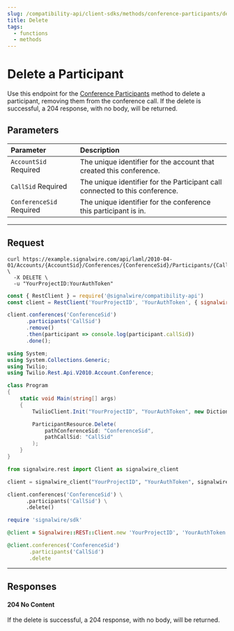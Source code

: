 ```yaml
---
slug: /compatibility-api/client-sdks/methods/conference-participants/delete
title: Delete
tags:
  - functions
  - methods
---
```


# Delete a Participant

Use this endpoint for the [Conference Participants](./index.mdx) method to delete a participant, removing them from the conference call. 
If the delete is successful, a 204 response, with no body, will be returned.

## Parameters

| Parameter                                                  | Description                                                                  |
| :--------------------------------------------------------- | :--------------------------------------------------------------------------- |
| `AccountSid` <span className="required-arg">Required</span>    | The unique identifier for the account that created this conference.          |
| `CallSid` <span className="required-arg">Required</span>       | The unique identifier for the Participant call connected to this conference. |
| `ConferenceSid` <span className="required-arg">Required</span> | The unique identifier for the conference this participant is in.             |

---

## Request

<Tabs groupId="compatibility-sdks">

<TabItem value="shell" label="cURL">

```shell
curl https://example.signalwire.com/api/laml/2010-04-01/Accounts/{AccountSid}/Conferences/{ConferenceSid}/Participants/{CallSid}.json \
  -X DELETE \
  -u "YourProjectID:YourAuthToken"
```

</TabItem>

<TabItem value="node" label="Node.js">

```javascript
const { RestClient } = require('@signalwire/compatibility-api')
const client = RestClient('YourProjectID', 'YourAuthToken', { signalwireSpaceUrl: 'example.signalwire.com' })

client.conferences('ConferenceSid')
      .participants('CallSid')
      .remove()
      .then(participant => console.log(participant.callSid))
      .done();
```

</TabItem>

<TabItem value="csharp" label="C#">

```csharp
using System;
using System.Collections.Generic;
using Twilio;
using Twilio.Rest.Api.V2010.Account.Conference;

class Program
{
    static void Main(string[] args)
    {
        TwilioClient.Init("YourProjectID", "YourAuthToken", new Dictionary<string, object> { ["signalwireSpaceUrl"] = "{SPACE}.signalwire.com" });

        ParticipantResource.Delete(
            pathConferenceSid: "ConferenceSid",
            pathCallSid: "CallSid"
        );
    }
}
```

</TabItem>

<TabItem value="python" label="Python">

```python
from signalwire.rest import Client as signalwire_client

client = signalwire_client("YourProjectID", "YourAuthToken", signalwire_space_url = 'example.signalwire.com')

client.conferences('ConferenceSid') \
      .participants('CallSid') \
      .delete()
```

</TabItem>

<TabItem value="ruby" label="Ruby">

```ruby
require 'signalwire/sdk'

@client = Signalwire::REST::Client.new 'YourProjectID', 'YourAuthToken', signalwire_space_url: "example.signalwire.com"

@client.conferences('ConferenceSid')
       .participants('CallSid')
       .delete
```

</TabItem>

</Tabs>

---

## Responses 

<h4><span class="badge badge--success">204</span> No Content</h4>

If the delete is successful, a 204 response, with no body, will be returned.
